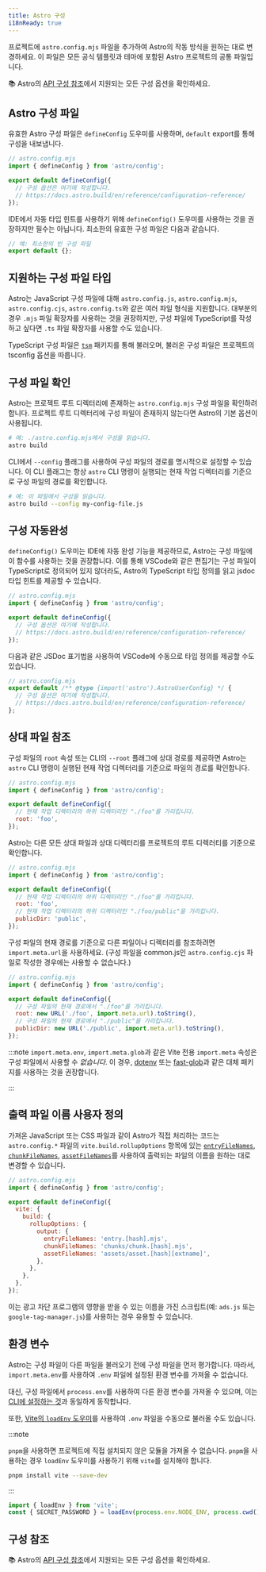 ```yaml
---
title: Astro 구성
i18nReady: true
---
```


프로젝트에 `astro.config.mjs` 파일을 추가하여 Astro의 작동 방식을 원하는 대로 변경하세요. 이 파일은 모든 공식 템플릿과 테마에 포함된 Astro 프로젝트의 공통 파일입니다.

📚 Astro의 [API 구성 참조](/ko/reference/configuration-reference/)에서 지원되는 모든 구성 옵션을 확인하세요.

## Astro 구성 파일

유효한 Astro 구성 파일은 `defineConfig` 도우미를 사용하며, `default` export를 통해 구성을 내보냅니다.

```js
// astro.config.mjs
import { defineConfig } from 'astro/config';

export default defineConfig({
  // 구성 옵션은 여기에 작성합니다.
  // https://docs.astro.build/en/reference/configuration-reference/
});
```

IDE에서 자동 타입 힌트를 사용하기 위해 `defineConfig()` 도우미를 사용하는 것을 권장하지만 필수는 아닙니다. 최소한의 유효한 구성 파일은 다음과 같습니다.

```js title="astro.config.mjs"
// 예: 최소한의 빈 구성 파일
export default {};
```

## 지원하는 구성 파일 타입

Astro는 JavaScript 구성 파일에 대해 `astro.config.js`, `astro.config.mjs`, `astro.config.cjs`, `astro.config.ts`와 같은 여러 파일 형식을 지원합니다. 대부분의 경우 `.mjs` 파일 확장자를 사용하는 것을 권장하지만, 구성 파일에 TypeScript를 작성하고 싶다면 `.ts` 파일 확장자를 사용할 수도 있습니다.

TypeScript 구성 파일은 [`tsm`](https://github.com/lukeed/tsm) 패키지를 통해 불러오며, 불러온 구성 파일은 프로젝트의 tsconfig 옵션을 따릅니다.

## 구성 파일 확인

Astro는 프로젝트 루트 디렉터리에 존재하는 `astro.config.mjs` 구성 파일을 확인하려 합니다. 프로젝트 루트 디렉터리에 구성 파일이 존재하지 않는다면 Astro의 기본 옵션이 사용됩니다.

```bash
# 예: ./astro.config.mjs에서 구성을 읽습니다.
astro build
```

CLI에서 `--config` 플래그를 사용하여 구성 파일의 경로를 명시적으로 설정할 수 있습니다. 이 CLI 플래그는 항상 `astro` CLI 명령이 실행되는 현재 작업 디렉터리를 기준으로 구성 파일의 경로를 확인합니다.

```bash
# 예: 이 파일에서 구성을 읽습니다.
astro build --config my-config-file.js
```

## 구성 자동완성

`defineConfig()` 도우미는 IDE에 자동 완성 기능을 제공하므로, Astro는 구성 파일에 이 함수를 사용하는 것을 권장합니다. 이를 통해 VSCode와 같은 편집기는 구성 파일이 TypeScript로 정의되어 있지 않더라도, Astro의 TypeScript 타입 정의를 읽고 jsdoc 타입 힌트를 제공할 수 있습니다.

```js
// astro.config.mjs
import { defineConfig } from 'astro/config';

export default defineConfig({
  // 구성 옵션은 여기에 작성합니다.
  // https://docs.astro.build/en/reference/configuration-reference/
});
```

다음과 같은 JSDoc 표기법을 사용하여 VSCode에 수동으로 타입 정의를 제공할 수도 있습니다.

```js
// astro.config.mjs
export default /** @type {import('astro').AstroUserConfig} */ {
  // 구성 옵션은 여기에 작성합니다.
  // https://docs.astro.build/en/reference/configuration-reference/
};
```

## 상대 파일 참조

구성 파일의 `root` 속성 또는 CLI의 `--root` 플래그에 상대 경로를 제공하면 Astro는 `astro` CLI 명령이 실행된 현재 작업 디렉터리를 기준으로 파일의 경로를 확인합니다.

```js
// astro.config.mjs
import { defineConfig } from 'astro/config';

export default defineConfig({
  // 현재 작업 디렉터리의 하위 디렉터리인 "./foo"를 가리킵니다.
  root: 'foo',
});
```

Astro는 다른 모든 상대 파일과 상대 디렉터리를 프로젝트의 루트 디렉러티를 기준으로 확인합니다.

```js
// astro.config.mjs
import { defineConfig } from 'astro/config';

export default defineConfig({
  // 현재 작업 디렉터리의 하위 디렉터리인 "./foo"를 가리킵니다.
  root: 'foo',
  // 현재 작업 디렉터리의 하위 디렉터리인 "./foo/public"을 가리킵니다.
  publicDir: 'public',
});
```

구성 파일의 현재 경로를 기준으로 다른 파일이나 디렉터리를 참조하려면 `import.meta.url`을 사용하세요. (구성 파일을 common.js인 `astro.config.cjs` 파일로 작성한 경우에는 사용할 수 없습니다.)

```js "import.meta.url"
// astro.config.mjs
import { defineConfig } from 'astro/config';

export default defineConfig({
  // 구성 파일의 현재 경로에서 "./foo"를 가리킵니다.
  root: new URL('./foo', import.meta.url).toString(),
  // 구성 파일의 현재 경로에서 "./public"을 가리킵니다.
  publicDir: new URL('./public', import.meta.url).toString(),
});
```

:::note
`import.meta.env`, `import.meta.glob`과 같은 Vite 전용 `import.meta` 속성은 구성 파일에서 사용할 수 _없습니다_. 이 경우, [dotenv](https://github.com/motdotla/dotenv) 또는 [fast-glob](https://github.com/mrmlnc/fast-glob)과 같은 대체 패키지를 사용하는 것을 권장합니다.

:::

## 출력 파일 이름 사용자 정의

가져온 JavaScript 또는 CSS 파일과 같이 Astro가 직접 처리하는 코드는 `astro.config.*` 파일의 `vite.build.rollupOptions` 항목에 있는 [`entryFileNames`](https://rollupjs.org/guide/en/#outputentryfilenames), [`chunkFileNames`](https://rollupjs.org/guide/en/#outputchunkfilenames), [`assetFileNames`](https://rollupjs.org/guide/en/#outputassetfilenames)를 사용하여 출력되는 파일의 이름을 원하는 대로 변경할 수 있습니다.

```js ins={9-11}
// astro.config.mjs
import { defineConfig } from 'astro/config';

export default defineConfig({
  vite: {
    build: {
      rollupOptions: {
        output: {
          entryFileNames: 'entry.[hash].mjs',
          chunkFileNames: 'chunks/chunk.[hash].mjs',
          assetFileNames: 'assets/asset.[hash][extname]',
        },
      },
    },
  },
});
```

이는 광고 차단 프로그램의 영향을 받을 수 있는 이름을 가진 스크립트(예: `ads.js` 또는 `google-tag-manager.js`)를 사용하는 경우 유용할 수 있습니다.

## 환경 변수

Astro는 구성 파일이 다른 파일을 불러오기 전에 구성 파일을 먼저 평가합니다. 따라서, `import.meta.env`를 사용하여 `.env` 파일에 설정된 환경 변수를 가져올 수 없습니다.

대신, 구성 파일에서 `process.env`를 사용하여 다른 환경 변수를 가져올 수 있으며, 이는 [CLI에 설정하는 것](/ko/guides/environment-variables/#cli-사용)과 동일하게 동작합니다.

또한, [Vite의 `loadEnv` 도우미](https://ko.vitejs.dev/config/#using-environment-variables-in-config)를 사용하여 `.env` 파일을 수동으로 불러올 수도 있습니다.

:::note

`pnpm`을 사용하면 프로젝트에 직접 설치되지 않은 모듈을 가져올 수 없습니다. `pnpm`을 사용하는 경우 `loadEnv` 도우미를 사용하기 위해 `vite`를 설치해야 합니다.

```sh
pnpm install vite --save-dev
```

:::

```js title="astro.config.mjs"
import { loadEnv } from 'vite';
const { SECRET_PASSWORD } = loadEnv(process.env.NODE_ENV, process.cwd(), '');
```

## 구성 참조

📚 Astro의 [API 구성 참조](/ko/reference/configuration-reference/)에서 지원되는 모든 구성 옵션을 확인하세요.
